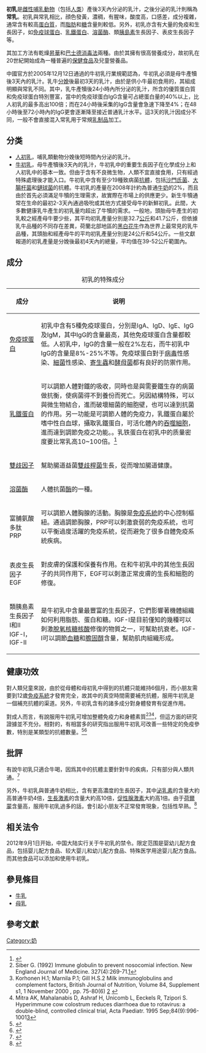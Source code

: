 {{original research|time=2017-03-30T01:03:50+00:00}}
{{refimprove|time=2017-03-30T01:03:50+00:00}}
'''初乳'''是[[雌性|雌性]][[哺乳動物|哺乳動物]]（包括[[人类|人类]]）產後3天內分泌的乳汁，之後分泌的乳汁則稱為'''常乳'''。初乳與常乳相比，顔色發黃，濃稠，有腥味，酸度高，口感差，成分複雜，通常含有較高[[蛋白質|蛋白質]]，而[[脂肪|脂肪]]和[[糖|糖]]含量則較低。另外，初乳亦含有大量的免疫和生長因子，如[[免疫球蛋白|免疫球蛋白]]、[[乳鐵蛋白|乳鐵蛋白]]、[[溶菌酶|溶菌酶]]、類[[胰島素|胰島素]]生長因子、表皮生長因子等。

其加工方法有乾燥[[昇華|昇華]]和[[巴士德消毒法|巴士德消毒法]]兩種。由於其擁有很高營養成分，故初乳在20世紀開始成為一種普遍的[[保健食品|保健食品]]及兒童營養品。

中國官方於2005年12月12日通過的牛初乳行業規範認為，牛初乳必須是母牛產犢後3天內的乳汁。乳牛[[分娩|分娩]]後最初3天的乳汁，由於是供小牛最初食用的，其組成明顯與常乳不同。其中，乳牛產犢後24小時內所分泌的乳汁，所含的優質蛋白質和免疫球蛋白特別豐富，當中的免疫球蛋白IgG含量可占總蛋白量的40%以上，比人初乳的最多高出100倍；而在24小時後采集的IgG含量會急速下降至4%；在48小時後至72小時內的IgG更會逐漸降至接近普通乳汁水平。這3天的乳汁因成分不同，一般不會直接混入常乳用于常規[[乳制品|乳制品]]加工。
==分类==
* [[人初乳|人初乳]]，哺乳類動物分娩後短時間內分泌的乳汁。
* [[牛初乳|牛初乳]]，母牛產犢後3天內的乳汁，牛初乳中的重要生長因子在化學成分上和人初乳中的基本一致。但由于含有不良微生物，人類不宜直接食用，只有經過特殊處理後才能入口。牛初乳中含有至少19種致病菌[[抗體|抗體]]，包括[[沙門氏菌|沙門氏菌]]、[[大腸杆菌|大腸杆菌]]和[[鏈球菌|鏈球菌]]的抗體。牛初乳的產量在2008年計約為普通[[牛奶|牛奶]]的2%，而且由於首先必須滿足牛犢的生理需求，故實際在市場上的供應更少。新生牛犢通常在生命的最初2-3天內通過吸吮或其他方式接受母牛的新鮮初乳。此間，大多數健康乳牛產生的初乳量均超出了牛犢的需求。一般地，頭胎母牛產生的初乳較之經產母牛要少些，其平均初乳產量分別是32.7[[公斤|公斤]]和41.7公斤，但依據乳牛品種的不同存在差異，荷蘭北部地區的[[黑白花牛|黑白花牛]]作為世界上最常見的乳牛品種，其頭胎和經產母牛的平均初乳產量分別是24公斤和54公斤。一些文獻報道的初乳產量是分娩後最初4天內的總量，平均值在39-52公斤範圍內。
== 成分 ==
{| class="wikitable"
|+初乳的特殊成分
|-
! 成分 !! 说明 
|-
| [[免疫球蛋白|免疫球蛋白]] || 初乳中含有5種免疫球蛋白，分別是IgA、IgD、IgE、IgG及IgM，其中IgG的含量最高，其他免疫球蛋白含量都較低{{Citation needed}}。人初乳中，IgG的含量一般在2%左右{{Citation needed}}，而牛初乳中IgG的含量是8%-25%不等{{Citation needed}}。免疫球蛋白對于[[病毒|病毒]]性感染、[[細菌|細菌]]性感染、[[寄生蟲|寄生蟲]]和[[酵母菌|酵母菌]]都有良好的防禦作用。
|-
| [[乳鐵蛋白|乳鐵蛋白]]|| 可以調節人體對鐵的吸收，同時也是與需要鐵生存的病菌做抗衡，使病菌得不到養份而死亡{{Citation needed}}。另因結構特殊，可以與微生物結合，進而破壞細菌的細胞壁，也可以達到抗菌的作用。另一功能是可調節人體的免疫力，乳鐵蛋白屬於嗜中性白血球，攝取乳鐵蛋白，可活化體內的[[吞噬細胞|吞噬細胞]]，進而達到調節免疫之功能。{{Citation needed}}。乳铁蛋白在初乳中的质量密度要比常乳高10~100倍。<ref>{{Cite journal|title=牛初乳中提取乳铁蛋白工艺的研究|author=傅维琦 吴绵斌 陶银英|url=http://www.journals.zju.edu.cn/eng/CN/abstract/abstract9466.shtml|journal=浙江大学学报（工学版）|issue=2006年1期|doi=10.3785/j.issn.1008-973X.2006.01.034|others=|year=2006|volume=40|page=154|pmid=}}{{Dead link|date=2019年5月 |bot=InternetArchiveBot |fix-attempted=yes }}</ref>
|-
|[[雙歧因子|雙歧因子]] || 幫助腸道益菌[[雙歧桿菌|雙歧桿菌]]生長，從而增加腸道健康。
|-
|[[溶菌酶|溶菌酶]]|| 人體抗菌[[酶|酶]]的一種。
|-
| 富脯氨酸多肽 PRP || 可以調節人體胸腺的活動。胸腺是[[免疫系統|免疫系統]]的中心控制樞紐。通過調節胸腺，PRP可以刺激衰弱的免疫系統，也可以平衡過度活躍的免疫系統，從而避免了很多自體免疫系統疾病。
|-
|表皮生長因子 EGF||對皮膚的保護和保養有作用。在和牛初乳中的其他生長因子的共同作用下，EGF可以刺激正常皮膚的生長和細胞的修復。
|-
|類胰島素生長因子I和II IGF-I，IGF-II ||是牛初乳中含量最豐富的生長因子{{Citation needed}}，它們影響著機體組織如何利用脂肪、蛋白和糖。IGF-I是目前僅知的幾種可以刺激[[脫氧核糖核酸|脫氧核糖核酸]]修復的物質之一{{Citation needed}}，可幫助抗衰老。IGF-I可以調節[[血糖|血糖]]和[[膽固醇|膽固醇]]含量{{Citation needed}}，幫助肌肉組織形成。
|}

== 健康功效 ==
對人類兒童來說，由於從母體和母初乳中得到的抗體只能維持6個月，而小朋友需要到12歲[[免疫系統|免疫系統]]才發育完全，故其中的真空時間需要補充抗體{{Citation needed}}，服用牛初乳是一個補充抗體的渠道。另外，牛初乳含有的諸多成分對身體發育有促進作用。

對成人而言，有說服用牛初乳可增加整體免疫力和身體素質<ref>Siber G. (1992) Immune globulin to prevent nosocomial infection. New England Journal of Medicine. 327(4):269-71.[http://www.ncbi.nlm.nih.gov/sites/entrez?db=pubmed&uid=1614468&cmd=showdetailview&indexed=google]</ref><ref>Korhonen H.1; Marnila P.1; Gill H.S.2 Milk immunoglobulins and complement factors, British Journal of Nutrition, Volume 84, Supplement s1, 1 November 2000 , pp. 75-80(6) [http://www.ingentaconnect.com/content/cabi/bjn/2000/00000084/900000s1/art00012] {{Wayback|url=http://www.ingentaconnect.com/content/cabi/bjn/2000/00000084/900000s1/art00012 |date=20070513082018 }}</ref><ref>Mitra AK, Mahalanabis D, Ashraf H, Unicomb L, Eeckels R, Tzipori S. Hyperimmune cow colostrum reduces diarrhoea due to rotavirus: a double-blind, controlled clinical trial, Acta Paediatr. 1995 Sep;84(9):996-1001[http://www.ncbi.nlm.nih.gov/sites/entrez?db=pubmed&uid=8652974&cmd=showdetailview&indexed=google]</ref>，但這方面的研究證據並不充分。相對的，有相當多的研究指出服用牛初乳可改善一些特定的免疫參數，特別是某類型的抗體數量。<ref>{{cite web |url=http://www.immuron.com |title=Research & Product Development |publisher=Immuron |date= |accessdate=2017-03-25 |archive-date=2018-05-09 |archive-url=https://web.archive.org/web/20180509120156/http://immuron.com/ |dead-url=no }}</ref><ref>{{cite web |url=http://www.flubody.com |title=Immuron Flubody |publisher=Flubody.com |date= |accessdate=2017-03-25 |deadurl=yes |archiveurl=https://web.archive.org/web/20170305003205/http://www.flubody.com/ |archivedate=2017-03-05 }}</ref>

== 批評 ==
有說牛初乳只適合牛喝，因爲其中的抗體主要針對牛的疾病，只有部分與人類共通。<ref>{{cite web |url=http://baobao.sohu.com/20080421/n256422089.shtml |title=鈣、牛初乳，不可亂補 |publisher=Baobao.sohu.com |date= |accessdate=2017-03-25 |archive-date=2008-07-23 |archive-url=https://web.archive.org/web/20080723135932/http://baobao.sohu.com/20080421/n256422089.shtml |dead-url=no }}</ref>

另外，牛初乳與普通牛奶相比，含有更高濃度的生長因子，其中[[泌乳素|泌乳素]]的含量大約高普通牛奶4倍，[[生長激素|生長激素]]的含量大約高10倍，[[促性腺激素|促性腺激素]]大約高1倍。由于[[荷爾蒙|荷爾蒙]]含量高，服用牛初乳過多的話，會引起小朋友不正常發育現象，包括性早熟。<ref>{{cite web |url=http://health.sohu.com/20050511/n225518893.shtml |title=給牛初乳一個科學的定位 |publisher=Health.sohu.com |date= |accessdate=2017-03-25 |archive-date=2009-10-30 |archive-url=https://web.archive.org/web/20091030070229/http://health.sohu.com/20050511/n225518893.shtml |dead-url=no }}</ref>

==相关法令==
2012年9月1日开始，中国大陆实行关于牛初乳的禁令。限定范围是婴幼儿配方食品，包括婴儿配方食品、较大婴儿和幼儿配方食品、特殊医学用途婴儿配方食品。而其他食品可以添加和使用牛初乳。
== 參見條目 ==
* [[牛乳|牛乳]]
* [[母乳|母乳]]
== 參考文獻 ==
{{Reflist|2}}

{{乳}}
[[Category:奶|Category:奶]]